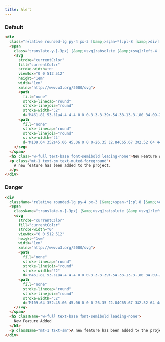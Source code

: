 ```yaml
---
title: Alert
---
```



### Default

<AlertDefault />

```html title="alert.html"
<div
  class="relative rounded-lg py-4 px-3 [&amp;>span~*]:pl-8 [&amp;>div]:translate-y-[-3px] border text-main-foreground [&amp;>svg]:text-main-foreground w-full max-w-lg">
  <span
    class="translate-y-[-3px] [&amp;>svg]:absolute [&amp;>svg]:left-4 [&amp;>svg]:top-4 [&amp;>svg]:h-5 [&amp;>svg]:w-5">
    <svg
      stroke="currentColor"
      fill="currentColor"
      stroke-width="0"
      viewBox="0 0 512 512"
      height="1em"
      width="1em"
      xmlns="http://www.w3.org/2000/svg">
      <path
        fill="none"
        stroke-linecap="round"
        stroke-linejoin="round"
        stroke-width="32"
        d="M461.81 53.81a4.4 4.4 0 0 0-3.3-3.39c-54.38-13.3-180 34.09-248.13 102.17a294.9 294.9 0 0 0-33.09 39.08c-21-1.9-42-.3-59.88 7.5-50.49 22.2-65.18 80.18-69.28 105.07a9 9 0 0 0 9.8 10.4l81.07-8.9a180.29 180.29 0 0 0 1.1 18.3 18.15 18.15 0 0 0 5.3 11.09l31.39 31.39a18.15 18.15 0 0 0 11.1 5.3 179.91 179.91 0 0 0 18.19 1.1l-8.89 81a9 9 0 0 0 10.39 9.79c24.9-4 83-18.69 105.07-69.17 7.8-17.9 9.4-38.79 7.6-59.69a293.91 293.91 0 0 0 39.19-33.09c68.38-68 115.47-190.86 102.37-247.95zM298.66 213.67a42.7 42.7 0 1 1 60.38 0 42.65 42.65 0 0 1-60.38 0z"></path>
      <path
        fill="none"
        stroke-linecap="round"
        stroke-linejoin="round"
        stroke-width="32"
        d="M109.64 352a45.06 45.06 0 0 0-26.35 12.84C65.67 382.52 64 448 64 448s65.52-1.67 83.15-19.31A44.73 44.73 0 0 0 160 402.32"></path>
    </svg>
  </span>
  <h5 class="w-full text-base font-semibold leading-none">New Feature Added</h5>
  <p class="mt-1 text-sm text-muted-foreground">
    A new feature has been added to the project.
  </p>
</div>
```

### Danger

<AlertDanger />

```html title="alert-danger.html"
<div
  className="relative rounded-lg py-4 px-3 [&amp;>span~*]:pl-8 [&amp;>div]:translate-y-[-3px] border border-danger text-danger [&amp;>svg]:text-danger w-full max-w-lg">
  <span
    className="translate-y-[-3px] [&amp;>svg]:absolute [&amp;>svg]:left-4 [&amp;>svg]:top-4 [&amp;>svg]:h-5 [&amp;>svg]:w-5">
    <svg
      stroke="currentColor"
      fill="currentColor"
      stroke-width="0"
      viewBox="0 0 512 512"
      height="1em"
      width="1em"
      xmlns="http://www.w3.org/2000/svg">
      <path
        fill="none"
        stroke-linecap="round"
        stroke-linejoin="round"
        stroke-width="32"
        d="M461.81 53.81a4.4 4.4 0 0 0-3.3-3.39c-54.38-13.3-180 34.09-248.13 102.17a294.9 294.9 0 0 0-33.09 39.08c-21-1.9-42-.3-59.88 7.5-50.49 22.2-65.18 80.18-69.28 105.07a9 9 0 0 0 9.8 10.4l81.07-8.9a180.29 180.29 0 0 0 1.1 18.3 18.15 18.15 0 0 0 5.3 11.09l31.39 31.39a18.15 18.15 0 0 0 11.1 5.3 179.91 179.91 0 0 0 18.19 1.1l-8.89 81a9 9 0 0 0 10.39 9.79c24.9-4 83-18.69 105.07-69.17 7.8-17.9 9.4-38.79 7.6-59.69a293.91 293.91 0 0 0 39.19-33.09c68.38-68 115.47-190.86 102.37-247.95zM298.66 213.67a42.7 42.7 0 1 1 60.38 0 42.65 42.65 0 0 1-60.38 0z"></path>
      <path
        fill="none"
        stroke-linecap="round"
        stroke-linejoin="round"
        stroke-width="32"
        d="M109.64 352a45.06 45.06 0 0 0-26.35 12.84C65.67 382.52 64 448 64 448s65.52-1.67 83.15-19.31A44.73 44.73 0 0 0 160 402.32"></path>
    </svg>
  </span>
  <h5 className="w-full text-base font-semibold leading-none">
    New Feature Added
  </h5>
  <p className="mt-1 text-sm">A new feature has been added to the project.</p>
</div>
```
